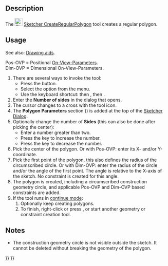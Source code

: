 <languages/>
<translate>

<!--T:9-->
{{Docnav
|[[Sketcher_CreateOctagon|Octagon]]
|[[Sketcher_CreateSlot|Slot]]
|[[Sketcher_Workbench|Sketcher]]
|IconL=Sketcher_CreateOctagon.svg
|IconR=Sketcher_CreateSlot.svg
|IconC=Workbench_Sketcher.svg
}}

<!--T:1-->
{{GuiCommand
|Name=Sketcher CreateRegularPolygon
|MenuLocation=Sketch → Geometries → Polygon
|Workbenches=[[Sketcher_Workbench|Sketcher]]
|Shortcut={{KEY|G}} {{KEY|P}} {{KEY|R}}
}}

==Description== <!--T:2--> 

<!--T:5-->
The [[Image:Sketcher_CreateRegularPolygon.svg|24px]] [[Sketcher_CreateRegularPolygon|Sketcher CreateRegularPolygon]] tool creates a regular polygon.

== Usage == <!--T:3-->

<!--T:14-->
See also: [[Sketcher_Workbench#Drawing_aids|Drawing aids]].

<!--T:15-->
Pos-OVP = Positional [[Sketcher_Preferences#General|On-View-Parameters]]. {{Version|1.0}}<br>
Dim-OVP = Dimensional On-View-Parameters. {{Version|1.0}}

<!--T:7-->
# There are several ways to invoke the tool:
#* Press the {{Button|[[Image:Sketcher_CreateRegularPolygon.svg|16px]] [[Sketcher_CreateRegularPolygon|Polygon]]}} button.
#* Select the {{MenuCommand|Sketch → Geometries → [[Image:Sketcher_CreateRegularPolygon.svg|16px]] Polygon}} option from the menu.
#* Use the keyboard shortcut: {{KEY|G}} then {{KEY|P}}, then {{KEY|R}}.
# Enter the '''Number of sides''' in the dialog that opens.
# The cursor changes to a cross with the tool icon.
# The '''Polygon Parameters''' section ({{Version|1.0}}) is added at the top of the [[Sketcher_Dialog|Sketcher Dialog]].
# Optionally change the number of '''Sides''' (this can also be done after picking the center):
#* Enter a number greater than two.
#* Press the {{KEY|U}} key to increase the number.
#* Press the {{KEY|J}} key to decrease the number.
# Pick the center of the polygon. Or with Pos-OVP: enter its X- and/or Y-coordinate.
# Pick the first point of the polygon, this also defines the radius of the circumscribed circle. Or with Dim-OVP: enter the radius of the circle and/or the angle of the first point. The angle is relative to the X-axis of the sketch. No constraint is created for this angle.
# The polygon is created, including a circumscribed construction geometry circle, and applicable Pos-OVP and Dim-OVP based constraints are added.
# If the tool runs in [[Sketcher_Workbench#Continue_modes|continue mode]]:
## Optionally keep creating polygons.
## To finish, right-click or press {{KEY|Esc}}, or start another geometry or constraint creation tool.

==Notes== <!--T:16-->

<!--T:17-->
* The construction geometry circle is not visible outside the sketch. It cannot be deleted without breaking the geometry of the polygon.


<!--T:10-->
{{Docnav
|[[Sketcher_CreateOctagon|Octagon]]
|[[Sketcher_CreateSlot|Slot]]
|[[Sketcher_Workbench|Sketcher]]
|IconL=Sketcher_CreateOctagon.svg
|IconR=Sketcher_CreateSlot.svg
|IconC=Workbench_Sketcher.svg
}}

</translate>
{{Sketcher_Tools_navi{{#translation:}}}}
{{Userdocnavi{{#translation:}}}}